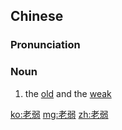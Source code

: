 ==Chinese==
{{zh-forms}}

===Pronunciation===
{{zh-pron
|m=lǎoruò
|cat=n
}}

===Noun===
{{zh-noun}}

# the [[old]] and the [[weak]]

[[ko:老弱]]
[[mg:老弱]]
[[zh:老弱]]